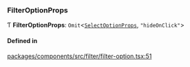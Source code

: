 ### FilterOptionProps

Ƭ **FilterOptionProps**: `Omit`\<[`SelectOptionProps`](interfaces/SelectOptionProps.md), `"hideOnClick"`\>

#### Defined in

[packages/components/src/filter/filter-option.tsx:51](https://github.com/vtex/shoreline/blob/cc3cbcc20/packages/components/src/filter/filter-option.tsx#L51)
